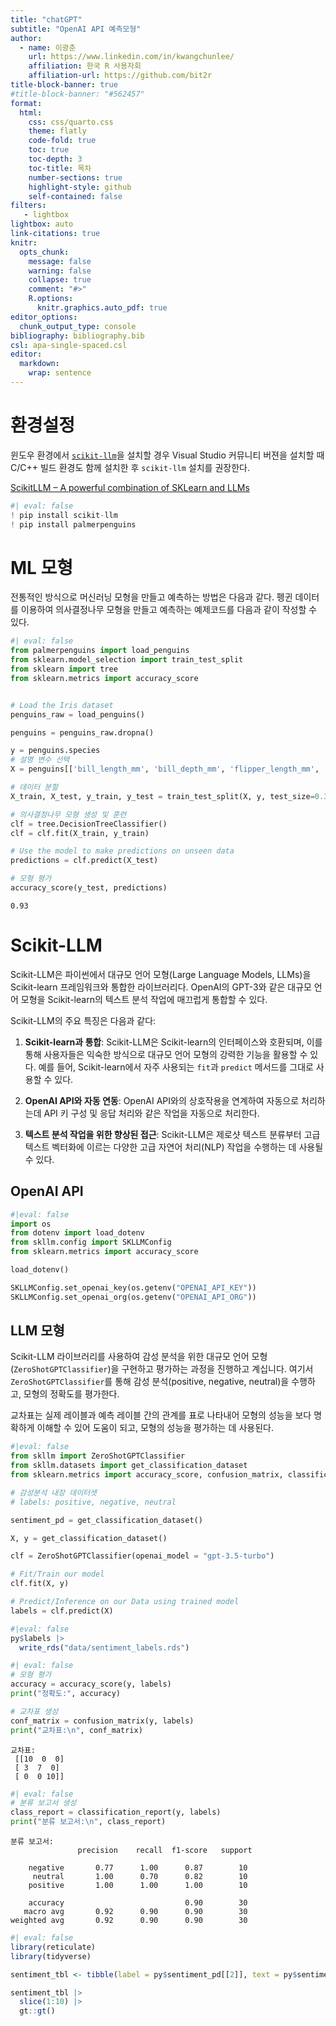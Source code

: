 ```yaml
---
title: "chatGPT"
subtitle: "OpenAI API 예측모형"
author:
  - name: 이광춘
    url: https://www.linkedin.com/in/kwangchunlee/
    affiliation: 한국 R 사용자회
    affiliation-url: https://github.com/bit2r
title-block-banner: true
#title-block-banner: "#562457"
format:
  html:
    css: css/quarto.css
    theme: flatly
    code-fold: true
    toc: true
    toc-depth: 3
    toc-title: 목차
    number-sections: true
    highlight-style: github    
    self-contained: false
filters:
   - lightbox
lightbox: auto
link-citations: true
knitr:
  opts_chunk: 
    message: false
    warning: false
    collapse: true
    comment: "#>" 
    R.options:
      knitr.graphics.auto_pdf: true
editor_options: 
  chunk_output_type: console
bibliography: bibliography.bib
csl: apa-single-spaced.csl    
editor: 
  markdown: 
    wrap: sentence
---
```


# 환경설정

윈도우 환경에서 [`scikit-llm`](https://github.com/iryna-kondr/scikit-llm)을 설치할 경우 Visual Studio 커뮤니티 버젼을 설치할 때 C/C++ 빌드 환경도 함께 설치한 후 `scikit-llm` 설치를 권장한다.

[[ScikitLLM – A powerful combination of SKLearn and LLMs](https://mlengineeringplace.com/scikitllm-a-powerful-combination-of-sklearn-and-llms/)]{.aside}

```python
#| eval: false
! pip install scikit-llm
! pip install palmerpenguins
```

# ML 모형

전통적인 방식으로 머신러닝 모형을 만들고 예측하는 방법은 다음과 같다.
펭귄 데이터를 이용하여 의사결정나무 모형을 만들고 예측하는 예제코드를 다음과 
같이 작성할 수 있다.


```python
#| eval: false
from palmerpenguins import load_penguins
from sklearn.model_selection import train_test_split
from sklearn import tree
from sklearn.metrics import accuracy_score


# Load the Iris dataset
penguins_raw = load_penguins()

penguins = penguins_raw.dropna()

y = penguins.species
# 설명 변수 선택
X = penguins[['bill_length_mm', 'bill_depth_mm', 'flipper_length_mm', 'body_mass_g']]

# 데이터 분할
X_train, X_test, y_train, y_test = train_test_split(X, y, test_size=0.3, random_state=1)

# 의사결정나무 모형 생성 및 훈련
clf = tree.DecisionTreeClassifier()
clf = clf.fit(X_train, y_train)

# Use the model to make predictions on unseen data
predictions = clf.predict(X_test)

# 모형 평가
accuracy_score(y_test, predictions)
```

```
0.93
```

# Scikit-LLM  

Scikit-LLM은 파이썬에서 대규모 언어 모형(Large Language Models, LLMs)을 Scikit-learn 프레임워크와 통합한 라이브러리다. OpenAI의 GPT-3와 같은 대규모 언어 모형을 Scikit-learn의 텍스트 분석 작업에 매끄럽게 통합할 수 있다.

Scikit-LLM의 주요 특징은 다음과 같다:

1. **Scikit-learn과 통합**: Scikit-LLM은 Scikit-learn의 인터페이스와 호환되며, 이를 통해 사용자들은 익숙한 방식으로 대규모 언어 모형의 강력한 기능을 활용할 수 있다. 예를 들어, Scikit-learn에서 자주 사용되는 `fit`과 `predict` 메서드를 그대로 사용할 수 있다.

2. **OpenAI API와 자동 연동**: OpenAI API와의 상호작용을 연계하여 자동으로 처리하는데 API 키 구성 및 응답 처리와 같은 작업을 자동으로 처리한다.

3. **텍스트 분석 작업을 위한 향상된 접근**: Scikit-LLM은 제로샷 텍스트 분류부터 고급 텍스트 벡터화에 이르는 다양한 고급 자연어 처리(NLP) 작업을 수행하는 데 사용될 수 있다.

## OpenAI API

```python
#|eval: false
import os
from dotenv import load_dotenv
from skllm.config import SKLLMConfig
from sklearn.metrics import accuracy_score

load_dotenv()

SKLLMConfig.set_openai_key(os.getenv("OPENAI_API_KEY"))
SKLLMConfig.set_openai_org(os.getenv("OPENAI_API_ORG"))
```

## LLM 모형

Scikit-LLM 라이브러리를 사용하여 감성 분석을 위한 대규모 언어 모형(`ZeroShotGPTClassifier`)을 구현하고 평가하는 과정을 진행하고 계십니다. 여기서 `ZeroShotGPTClassifier`를 통해 감성 분석(positive, negative, neutral)을 수행하고, 모형의 정확도를 평가한다.

교차표는 실제 레이블과 예측 레이블 간의 관계를 표로 나타내어 모형의 성능을 보다 명확하게 이해할 수 있어 도움이 되고, 모형의 성능을 평가하는 데 사용된다.

```python
#|eval: false
from skllm import ZeroShotGPTClassifier
from skllm.datasets import get_classification_dataset
from sklearn.metrics import accuracy_score, confusion_matrix, classification_report

# 감성분석 내장 데이터셋
# labels: positive, negative, neutral

sentiment_pd = get_classification_dataset()

X, y = get_classification_dataset() 

clf = ZeroShotGPTClassifier(openai_model = "gpt-3.5-turbo")

# Fit/Train our model
clf.fit(X, y)

# Predict/Inference on our Data using trained model
labels = clf.predict(X)
```


```r
#|eval: false
py$labels |> 
  write_rds("data/sentiment_labels.rds")
```


```python
#| eval: false
# 모형 평가
accuracy = accuracy_score(y, labels)
print("정확도:", accuracy)

# 교차표 생성
conf_matrix = confusion_matrix(y, labels)
print("교차표:\n", conf_matrix)
```


```
교차표:
 [[10  0  0]
 [ 3  7  0]
 [ 0  0 10]]
```

```python
#| eval: false
# 분류 보고서 생성
class_report = classification_report(y, labels)
print("분류 보고서:\n", class_report)
```

```
분류 보고서:
               precision    recall  f1-score   support

    negative       0.77      1.00      0.87        10
     neutral       1.00      0.70      0.82        10
    positive       1.00      1.00      1.00        10

    accuracy                           0.90        30
   macro avg       0.92      0.90      0.90        30
weighted avg       0.92      0.90      0.90        30
```



```r
#| eval: false
library(reticulate)
library(tidyverse)

sentiment_tbl <- tibble(label = py$sentiment_pd[[2]], text = py$sentiment_pd[[1]])

sentiment_tbl |>
  slice(1:10) |> 
  gt::gt()
```



